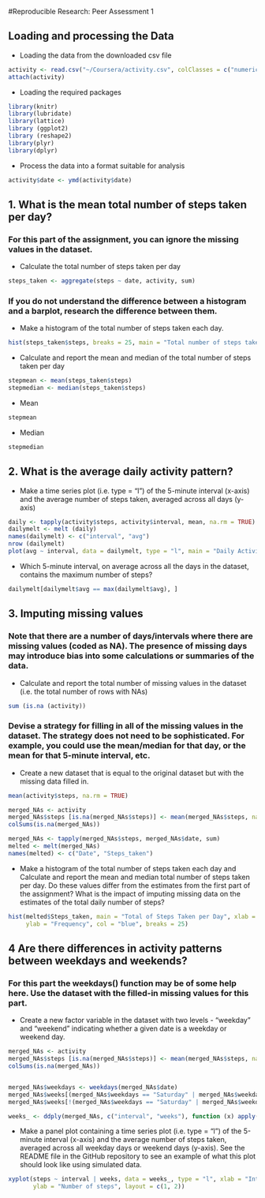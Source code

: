 #Reproducible Research: Peer Assessment 1

## Loading and processing the Data
- Loading the data from the downloaded csv file
```{r loading data}
activity <- read.csv("~/Coursera/activity.csv", colClasses = c("numeric", "Date", "numeric"))
attach(activity)
```

- Loading the required packages
```{r loading packages, message = FALSE, warning = FALSE}
library(knitr)
library(lubridate)
library(lattice)
library (ggplot2)
library (reshape2)
library(plyr)
library(dplyr)
```

- Process the data into a format suitable for analysis
```{r process data}
activity$date <- ymd(activity$date)
```

## 1. What is the mean total number of steps taken per day?

### For this part of the assignment, you can ignore the missing values in the dataset.

- Calculate the total number of steps taken per day

```{r mean steps per day}
steps_taken <- aggregate(steps ~ date, activity, sum)
```

### If you do not understand the difference between a histogram and a barplot, research the difference between them. 
- Make a histogram of the total number of steps taken each day.
```{r hist steps}
hist(steps_taken$steps, breaks = 25, main = "Total number of steps taken each day", xlab = "Steps", col = "orange")
```

- Calculate and report the mean and median of the total number of steps taken per day
```{r mean and median steps}
stepmean <- mean(steps_taken$steps)
stepmedian <- median(steps_taken$steps)
```
- Mean
```{r}
stepmean
```
- Median
```{r}
stepmedian
```


## 2. What is the average daily activity pattern?

- Make a time series plot (i.e. type = "l") of the 5-minute interval (x-axis) and the average number of steps taken, averaged across all days (y-axis)
```{r pattern}
daily <- tapply(activity$steps, activity$interval, mean, na.rm = TRUE)
dailymelt <- melt (daily)
names(dailymelt) <- c("interval", "avg")
nrow (dailymelt)
plot(avg ~ interval, data = dailymelt, type = "l", main = "Daily Activity Pattern")
```


- Which 5-minute interval, on average across all the days in the dataset, contains the maximum number of steps?
```{r max interval}
dailymelt[dailymelt$avg == max(dailymelt$avg), ]
```

## 3. Imputing missing values

### Note that there are a number of days/intervals where there are missing values (coded as NA). The presence of missing days may introduce bias into some calculations or summaries of the data.

- Calculate and report the total number of missing values in the dataset (i.e. the total number of rows with NAs)

```{r count missing values}
sum (is.na (activity))
```

### Devise a strategy for filling in all of the missing values in the dataset. The strategy does not need to be sophisticated. For example, you could use the mean/median for that day, or the mean for that 5-minute interval, etc.

- Create a new dataset that is equal to the original dataset but with the missing data filled in.

```{r no missing data, results = "hide"}
mean(activity$steps, na.rm = TRUE)

merged_NAs <- activity
merged_NAs$steps [is.na(merged_NAs$steps)] <- mean(merged_NAs$steps, na.rm = TRUE)
colSums(is.na(merged_NAs))
```
```{r}
merged_NAs <- tapply(merged_NAs$steps, merged_NAs$date, sum)
melted <- melt(merged_NAs)
names(melted) <- c("Date", "Steps_taken")
```

- Make a histogram of the total number of steps taken each day and Calculate and report the mean and median total number of steps taken per day. Do these values differ from the estimates from the first part of the assignment? What is the impact of imputing missing data on the estimates of the total daily number of steps?

```{r hist with no missing values}
hist(melted$Steps_taken, main = "Total of Steps Taken per Day", xlab = "Total number of steps per day", 
     ylab = "Frequency", col = "blue", breaks = 25)
```

## 4 Are there differences in activity patterns between weekdays and weekends?
### For this part the weekdays() function may be of some help here. Use the dataset with the filled-in missing values for this part.

- Create a new factor variable in the dataset with two levels - "weekday" and "weekend" indicating whether a given date is a weekday or weekend day.

```{r weekdays and weekends}
merged_NAs <- activity
merged_NAs$steps [is.na(merged_NAs$steps)] <- mean(merged_NAs$steps, na.rm = TRUE)
colSums(is.na(merged_NAs))


merged_NAs$weekdays <- weekdays(merged_NAs$date)
merged_NAs$weeks[(merged_NAs$weekdays == "Saturday" | merged_NAs$weekdays == "Sunday")] <- "weekend"
merged_NAs$weeks[!(merged_NAs$weekdays == "Saturday" | merged_NAs$weekdays == "Sunday")] <- "weekdays"

weeks_ <- ddply(merged_NAs, c("interval", "weeks"), function (x) apply(x[1], 2, mean))
```

- Make a panel plot containing a time series plot (i.e. type = "l") of the 5-minute interval (x-axis) and the average number of steps taken, averaged across all weekday days or weekend days (y-axis). See the README file in the GitHub repository to see an example of what this plot should look like using simulated data.

```{r time series plot}
xyplot(steps ~ interval | weeks, data = weeks_, type = "l", xlab = "Interval", 
       ylab = "Number of steps", layout = c(1, 2))
```




